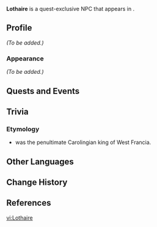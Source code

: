 {{Meta
<!-- Remove this template after adding the missing info -->
|missing_NPC_profile  = yes
<!--
|missing_NPC_idle     = yes
|missing_NPC_dialogue = yes
-->
}}
{{Character Infobox
|type             = Quest NPC
|image            = NPC Lothaire.png
|realname         = <!-- Optional, if different from in-game name -->
|deceased         = <!-- Past (for deceased prior to events of the game) or free response -->
|region           = Fontaine
|location         = Fontaine
|affiliation      = 
|title            = 

|ancestry         = <!-- Clan/family -->
|father           = 
|mother           = 
|spouse           = 
|sibling          = 
|child            = 
|relative         = 

|voiceEN          = [[imdb:nm5069764|Michael Malconian]]<ref name="Michael Malconian 3">Twitter: [https://twitter.com/ActingMalconian/status/1707101071464960201 EN VA Self Announcement] ([https://web.archive.org/web/20230927223645/https://twitter.com/ActingMalconian/status/1707101071464960201 Archived])</ref>
|voiceCN          = 
|voiceJP          = 
|voiceKR          = 
}}
'''Lothaire''' is a quest-exclusive NPC that appears in {{Quest|Ever-Surging Memories}}.
<!--
==Location==
{{subst:#tag:gallery|
NPC Location {{subst:#titleparts:{{subst:PAGENAME}}}}.png{{subst:!}}{{subst:#titleparts:{{subst:PAGENAME}}}}'s location
NPC Location {{subst:#titleparts:{{subst:PAGENAME}}}} Context.png{{subst:!}}Additional context
}}
-->
==Profile==
<!--Detailed story/lore information goes here.-->
''(To be added.)''

===Appearance===
<!--Keep appearance section short and concise. Limit to 2 paragraphs with 3-4 sentences each.-->
''(To be added.)''

==Quests and Events==
{{Quests and Events}}
<!--
==Idle Quotes==
{{Dialogue Start}}
: {{DIcon|Idle}} {{Tx}}
:: {{A|VO {{subst:#titleparts:{{subst:PAGENAME}}}} 01.ogg}} "{{Tx}}"
{{Dialogue End}}

==Dialogue==
{{Dialogue Start}}
:'''{{subst:#titleparts:{{subst:PAGENAME}}}}:''' 
:{{DIcon}}
{{Dialogue End}}
<!--
==Event Dialogue==
===Event Name===
{{Dialogue Start}}
:'''{{subst:#titleparts:{{subst:PAGENAME}}}}:'''
{{Dialogue End}}
-->
==Trivia==
===Etymology===
*{{W|Lothair of France}} was the penultimate Carolingian king of West Francia.
==Other Languages==
{{Other Languages|default_hidden=1
|en      = Lothaire
|zhs     = 洛泰尔
|zhs_rm  = Luòtài'ěr
|zht     = 洛泰爾
|zht_rm  = Luòtài'ěr
|ja      = ロテール
|ja_rm   = Roteeru
|ko      = 로테르
|ko_rm   = 
|es      = Lothaire
|fr      = Lothaire
|ru      = Лотар
|th      = Lothaire
|vi      = Lothaire
|de      = Lothaire
|id      = Lothaire
|pt      = Lothaire
|tr      = Lothaire
|it      = Lothaire
}}

==Change History==
{{Change History|4.1}}

==References==
{{Reflist}}

[[vi:Lothaire]]